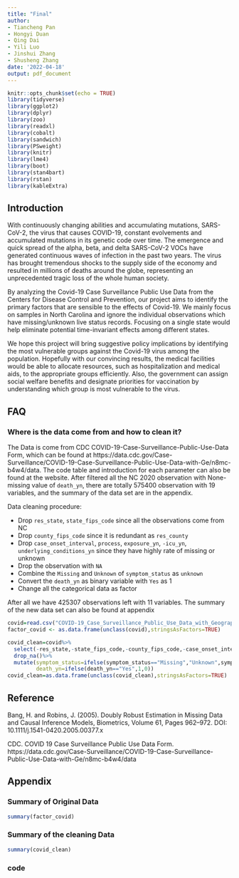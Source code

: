 ---
title: "Final"
author: 
- Tiancheng Pan
- Hongyi Duan
- Qing Dai
- Yili Luo
- Jinshui Zhang
- Shusheng Zhang
date: '2022-04-18'
output: pdf_document
---

```{r setup, include=FALSE}
knitr::opts_chunk$set(echo = TRUE)
library(tidyverse)
library(ggplot2)
library(dplyr)
library(zoo)
library(readxl)
library(cobalt)
library(sandwich)
library(PSweight)
library(knitr)
library(lme4)
library(boot)
library(stan4bart)
library(rstan)
library(kableExtra)
```

## Introduction

With continuously changing abilities and accumulating mutations, SARS-CoV-2, the virus that causes COVID-19, constant evolvements and accumulated mutations in its genetic code over time. The emergence and quick spread of the alpha, beta, and delta SARS-CoV-2 VOCs have generated continuous waves of infection in the past two years. The virus has brought tremendous shocks to the supply side of the economy and resulted in millions of deaths around the globe, representing an unprecedented tragic loss of the whole human society. 

By analyzing the Covid-19 Case Surveillance Public Use Data from the Centers for Disease Control and Prevention, our project aims to identify the primary factors that are sensible to the effects of Covid-19. We mainly focus on samples in North Carolina and ignore the individual observations which have missing/unknown live status records. Focusing on a single state would help eliminate potential time-invariant effects among different states. 

We hope this project will bring suggestive policy implications by identifying the most vulnerable groups against the Covid-19 virus among the population. Hopefully with our convincing results, the medical facilities would be able to allocate resources, such as hospitalization and medical aids, to the appropriate groups efficiently. Also, the government can assign social welfare benefits and designate priorities for vaccination by understanding which group is most vulnerable to the virus.

## FAQ

### Where is the data come from and how to clean it?


The Data is come from CDC COVID-19-Case-Surveillance-Public-Use-Data Form, which can be found at https://data.cdc.gov/Case-Surveillance/COVID-19-Case-Surveillance-Public-Use-Data-with-Ge/n8mc-b4w4/data. The code table and introduction for each parameter can also be found at the website. After filtered all the NC 2020 observation with None-missing value of `death_yn`, there are totally 575400 observation with 19 variables, and the summary of the data set are in the appendix.

Data cleaning procedure:

* Drop `res_state`, `state_fips_code` since all the observations come from NC
* Drop `county_fips_code` since it is redundant as `res_county`
* Drop `case_onset_interval`, `process`, `exposure_yn`, `-icu_yn`, `underlying_conditions_yn` since they have highly rate of missing or unknown
* Drop the observation with `NA`
* Combine the `Missing` and `Unknown` of `symptom_status` as `unknown`
* Convert the `death_yn` as binary variable with `Yes` as 1
* Change all the categorical data as factor

After all we have 425307 observations left with 11 variables. The summary of the new data set can also be found at appendix

```{r echo=FALSE}
covid=read.csv("COVID-19_Case_Surveillance_Public_Use_Data_with_Geography.csv",header = TRUE)
factor_covid <- as.data.frame(unclass(covid),stringsAsFactors=TRUE)
```

```{r echo=FALSE}
covid_clean=covid%>%
  select(-res_state,-state_fips_code,-county_fips_code,-case_onset_interval,-process,-exposure_yn, -icu_yn,-underlying_conditions_yn)%>%
  drop_na()%>%
  mutate(symptom_status=ifelse(symptom_status=="Missing","Unknown",symptom_status),
         death_yn=ifelse(death_yn=="Yes",1,0))
covid_clean=as.data.frame(unclass(covid_clean),stringsAsFactors=TRUE)
```


## Reference

Bang, H. and Robins, J. (2005). Doubly Robust Estimation in Missing Data and Causal Inference Models, Biometrics, Volume 61, Pages 962–972. DOI: 10.1111/j.1541-0420.2005.00377.x

CDC. COVID 19 Case Surveillance Public Use Data Form. https://data.cdc.gov/Case-Surveillance/COVID-19-Case-Surveillance-Public-Use-Data-with-Ge/n8mc-b4w4/data

## Appendix

### Summary of Original Data

```{r echo=FALSE}
summary(factor_covid)
```

### Summary of the cleaning Data

```{r echo=FALSE}
summary(covid_clean)
```

### code

```{r ref.label=knitr::all_labels(), echo=TRUE, eval=FALSE}
```



